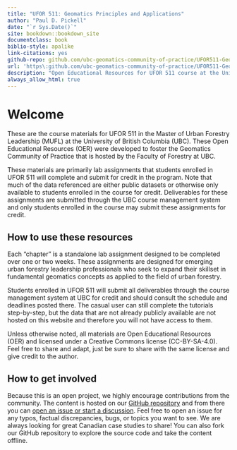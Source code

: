 ```yaml
--- 
title: "UFOR 511: Geomatics Principles and Applications"
author: "Paul D. Pickell"
date: "`r Sys.Date()`"
site: bookdown::bookdown_site
documentclass: book
biblio-style: apalike
link-citations: yes
github-repo: github.com/ubc-geomatics-community-of-practice/UFOR511-Geomatics-Principles-and-Applications/book
url: 'https\:github.com/ubc-geomatics-community-of-practice/UFOR511-Geomatics-Principles-and-Applications/book/'
description: "Open Educational Resources for UFOR 511 course at the University of British Columbia"
always_allow_html: true
---
```


# Welcome {-}

These are the course materials for UFOR 511 in the Master of Urban Forestry Leadership (MUFL) at the University of British Columbia (UBC). These Open Educational Resources (OER) were developed to foster the Geomatics Community of Practice that is hosted by the Faculty of Forestry at UBC. 

These materials are primarily lab assignments that students enrolled in UFOR 511 will complete and submit for credit in the program. Note that much of the data referenced are either public datasets or otherwise only available to students enrolled in the course for credit. Deliverables for these assignments are submitted through the UBC course management system and only students enrolled in the course may submit these assignments for credit.

## How to use these resources {.unnumbered}

Each "chapter" is a standalone lab assignment designed to be completed over one or two weeks. These assignments are designed for emerging urban forestry leadership professionals who seek to expand their skillset in fundamental geomatics concepts as applied to the field of urban forestry.

Students enrolled in UFOR 511 will submit all deliverables through the course management system at UBC for credit and should consult the schedule and deadlines posted there. The casual user can still complete the tutorials step-by-step, but the data that are not already publicly available are not hosted on this website and therefore you will not have access to them. 

Unless otherwise noted, all materials are Open Educational Resources (OER) and licensed under a Creative Commons license (CC-BY-SA-4.0). Feel free to share and adapt, just be sure to share with the same license and give credit to the author.

## How to get involved {.unnumbered}

Because this is an open project, we highly encourage contributions from the community. The content is hosted on our [GitHub repository](https://github.com/ubc-geomatics-community-of-practice/UFOR511-Geomatics-Principles-and-Applications) and from there you can [open an issue or start a discussion](https://github.com/ubc-geomatics-community-of-practice/UFOR511-Geomatics-Principles-and-Applications/issues/new). Feel free to open an issue for any typos, factual discrepancies, bugs, or topics you want to see. We are always looking for great Canadian case studies to share! You can also fork our GitHub repository to explore the source code and take the content offline.
